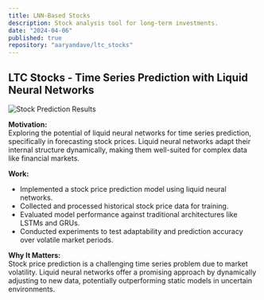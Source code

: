 ```yaml
---
title: LNN-Based Stocks
description: Stock analysis tool for long-term investments.
date: "2024-04-06"
published: true
repository: "aaryandave/ltc_stocks"
---
```


## LTC Stocks - Time Series Prediction with Liquid Neural Networks  

![Stock Prediction Results](https://github.com/aaryandave/ltc_stocks/blob/master/results/after_training.png)

**Motivation:**  
Exploring the potential of liquid neural networks for time series prediction, specifically in forecasting stock prices. Liquid neural networks adapt their internal structure dynamically, making them well-suited for complex data like financial markets.  

**Work:**  
- Implemented a stock price prediction model using liquid neural networks.  
- Collected and processed historical stock price data for training.  
- Evaluated model performance against traditional architectures like LSTMs and GRUs.  
- Conducted experiments to test adaptability and prediction accuracy over volatile market periods.  

**Why It Matters:**  
Stock price prediction is a challenging time series problem due to market volatility. Liquid neural networks offer a promising approach by dynamically adjusting to new data, potentially outperforming static models in uncertain environments.  